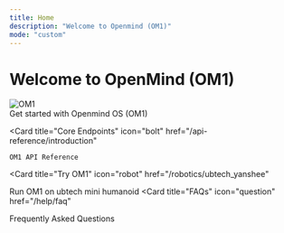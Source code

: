 ```yaml
---
title: Home
description: "Welcome to Openmind (OM1)"
mode: "custom"
---
```


<div className="hero">
<h1 className="hero-header">Welcome to OpenMind (OM1)</h1>
<img src="/assets/openmind-intro-cover.png" alt="OM1" style={{ width: "500px", height: "auto" }}/>

</div>
<CardGroup cols={2} className="hero-cards">
  <Card
    title="Do you know you can bring your robot to life?"
    icon="check"
    href="/getting-started/introduction"
  >
    Get started with Openmind OS (OM1)
  </Card>
  
   <Card
    title="Core Endpoints"
    icon="bolt"
    href="/api-reference/introduction"
  >
    OM1 API Reference
  </Card>

  <Card
  title="Try OM1"
  icon="robot"
  href="/robotics/ubtech_yanshee"
  >
  Run OM1 on ubtech mini humanoid
  </Card>
  <Card
  title="FAQs"
  icon="question"
  href="/help/faq"
  >
  Frequently Asked Questions
  </Card>
</CardGroup>

